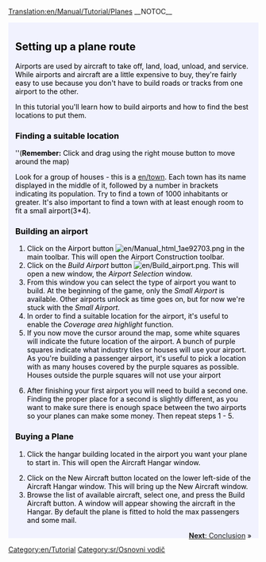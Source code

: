 [[Translation:en/Manual/Tutorial/Planes]]
__NOTOC__
{{en/Tabs|5|4
|sr/Manual/Tutorial/Vodič|1. Početak<!--
-->|sr/Manual/Tutorial/Vodič/Autobusi|2. Autobusi<!--
-->|sr/Manual/Tutorial/Vodič/Vozovi|3. Vozovi<!--
-->|sr/Manual/Tutorial/Vodič/Avioni|4. Avioni<!--
-->|sr/Manual/Tutorial/Vodič/Zaključak|5. I na kraju...}}
<div style="padding:.5em 1em 1em 1em; border-top:none; background-color:#f1f2fe; color:#000;">
{{sr/Vodič}}
==Setting up a plane route==
Airports are used by aircraft to take off, land, load, unload, and service. While airports and aircraft are a little expensive to buy, they're fairly easy to use because you don't have to build roads or tracks from one airport to the other.

In this tutorial you'll learn how to build airports and how to find the best locations to put them.
{{en/Phototable|[[File:en/airport s.png]]|Small Airport (3*4)|none}}

===Finding a suitable location===
''('''Remember:''' Click and drag using the right mouse button to move around the map)

Look for a group of houses - this is a [[en/town]]. Each town has its name displayed in the middle of it, followed by a number in brackets indicating its population. Try to find a town of 1000 inhabitants or greater. It's also important to find a town with at least enough room to fit a small airport(3*4).

===Building an airport===
#Click on the Airport button [[File:en/Manual html 1ae92703.png]] in the main toolbar. This will open the Airport Construction toolbar.
#Click on the ''Build Airport'' button [[File:en/Build airport.png]]. This will open a new window, the ''Airport Selection'' window.
#From this window you can select the type of airport you want to build. At the beginning of the game, only the ''Small Airport'' is available. Other airports unlock as time goes on, but for now we're stuck with the ''Small Airport''.
#In order to find a suitable location for the airport, it's useful to enable the ''Coverage area highlight'' function.
#If you now move the cursor around the map, some white squares will indicate the future location of the airport. A bunch of purple squares indicate what industry tiles or houses will use your airport. As you're building a passenger airport, it's useful to pick a location with as many houses covered by the purple squares as possible. Houses outside the purple squares will not use your airport
{{en/Phototable|[[File:en/Build-airport-3.png|400px]]|A location suitable for an airport to be built.|none|6=:}}
<ol start="6">
<li>After finishing your first airport you will need to build a second one. Finding the proper place for a second is slightly different, as you want to make sure there is enough space between the two airports so your planes can make some money. Then repeat steps 1 - 5.
</ol>
===Buying a Plane===
#Click the hangar building located in the airport you want your plane to start in. This will open the Aircraft Hangar window.
{{en/Phototable|[[File:en/Step1aircraft.png|550px]]|Aircraft Hangar window.|none|6=:}}
<ol start="2">
<li>Click on the New Aircraft button located on the lower left-side of the Aircraft Hangar window. This will bring up the New Aircraft window. 
<li>Browse the list of available aircraft, select one, and press the Build Aircraft button. A window will appear showing the aircraft in the Hangar. By default the plane is fitted to hold the max passengers and some mail.
</ol>
<span style="float: right">[[en/Manual/Tutorial/Conclusion|'''Next''': Conclusion]] &raquo;</span>
</div>
[[Category:en/Tutorial]]
[[Category:sr/Osnovni vodič]]